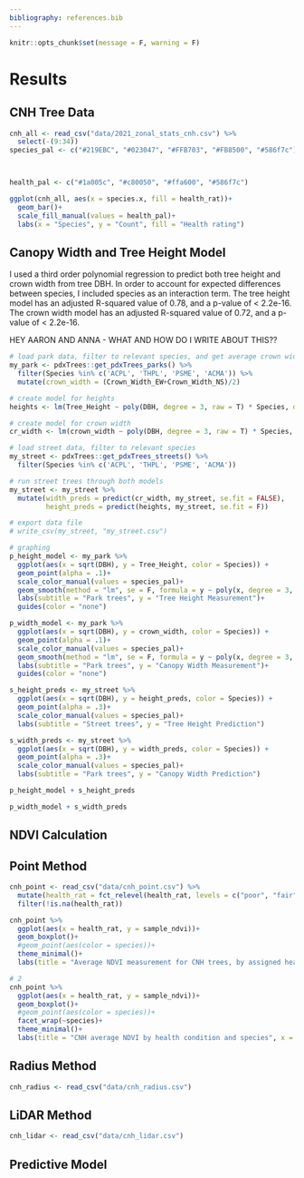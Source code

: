 ```yaml
---
bibliography: references.bib
---
```


```r
knitr::opts_chunk$set(message = F, warning = F)
```


# Results {#results}

## CNH Tree Data

```r
cnh_all <- read_csv("data/2021_zonal_stats_cnh.csv") %>%
  select(-(9:34))
species_pal <- c("#219EBC", "#023047", "#FFB703", "#FB8500", "#586f7c")



health_pal <- c("#1a005c", "#c80050", "#ffa600", "#586f7c")

ggplot(cnh_all, aes(x = species.x, fill = health_rat))+
  geom_bar()+
  scale_fill_manual(values = health_pal)+
  labs(x = "Species", y = "Count", fill = "Health rating")
```


## Canopy Width and Tree Height Model

I used a third order polynomial regression to predict both tree height and crown width from tree DBH. In order to account for expected differences between species, I included species as an interaction term.
The tree height model has an adjusted R-squared value of 0.78, and a p-value of < 2.2e-16. The crown width model has an adjusted R-squared value of 0.72, and a p-value of < 2.2e-16.

HEY AARON AND ANNA - WHAT AND HOW DO I WRITE ABOUT THIS??

```r
# load park data, filter to relevant species, and get average crown width.
my_park <- pdxTrees::get_pdxTrees_parks() %>%
  filter(Species %in% c('ACPL', 'THPL', 'PSME', 'ACMA')) %>%
  mutate(crown_width = (Crown_Width_EW+Crown_Width_NS)/2)

# create model for heights
heights <- lm(Tree_Height ~ poly(DBH, degree = 3, raw = T) * Species, data = my_park)

# create model for crown width
cr_width <- lm(crown_width ~ poly(DBH, degree = 3, raw = T) * Species, data = my_park)

# load street data, filter to relevant species
my_street <- pdxTrees::get_pdxTrees_streets() %>%
  filter(Species %in% c('ACPL', 'THPL', 'PSME', 'ACMA'))

# run street trees through both models
my_street <- my_street %>%
  mutate(width_preds = predict(cr_width, my_street, se.fit = FALSE), 
         height_preds = predict(heights, my_street, se.fit = F))

# export data file
# write_csv(my_street, "my_street.csv")

# graphing
p_height_model <- my_park %>% 
  ggplot(aes(x = sqrt(DBH), y = Tree_Height, color = Species)) +
  geom_point(alpha = .1)+
  scale_color_manual(values = species_pal)+
  geom_smooth(method = "lm", se = F, formula = y ~ poly(x, degree = 3, raw = T))+
  labs(subtitle = "Park trees", y = "Tree Height Measurement")+
  guides(color = "none")

p_width_model <- my_park %>% 
  ggplot(aes(x = sqrt(DBH), y = crown_width, color = Species)) +
  geom_point(alpha = .1)+
  scale_color_manual(values = species_pal)+
  geom_smooth(method = "lm", se = F, formula = y ~ poly(x, degree = 3, raw = T))+
  labs(subtitle = "Park trees", y = "Canopy Width Measurement")+
  guides(color = "none")

s_height_preds <- my_street %>% 
  ggplot(aes(x = sqrt(DBH), y = height_preds, color = Species)) +
  geom_point(alpha = .3)+
  scale_color_manual(values = species_pal)+
  labs(subtitle = "Street trees", y = "Tree Height Prediction")

s_width_preds <- my_street %>% 
  ggplot(aes(x = sqrt(DBH), y = width_preds, color = Species)) +
  geom_point(alpha = .3)+
  scale_color_manual(values = species_pal)+
  labs(subtitle = "Park trees", y = "Canopy Width Prediction")
```

```r
p_height_model + s_height_preds 
```
```r
p_width_model + s_width_preds
```

## NDVI Calculation

## Point Method

```r
cnh_point <- read_csv("data/cnh_point.csv") %>%
  mutate(health_rat = fct_relevel(health_rat, levels = c("poor", "fair", "good"))) %>%
  filter(!is.na(health_rat))

cnh_point %>%
  ggplot(aes(x = health_rat, y = sample_ndvi))+
  geom_boxplot()+
  #geom_point(aes(color = species))+
  theme_minimal()+
  labs(title = "Average NDVI measurement for CNH trees, by assigned health rating", x = "Health Rating", y = "Mean NDVI")

# 2
cnh_point %>%
  ggplot(aes(x = health_rat, y = sample_ndvi))+
  geom_boxplot()+
  #geom_point(aes(color = species))+
  facet_wrap(~species)+
  theme_minimal()+
  labs(title = "CNH average NDVI by health condition and species", x = "Health Rating", y = "Mean NDVI")
```


## Radius Method

```r
cnh_radius <- read_csv("data/cnh_radius.csv")
```

## LiDAR Method

```r
cnh_lidar <- read_csv("data/cnh_lidar.csv")
```

## Predictive Model
